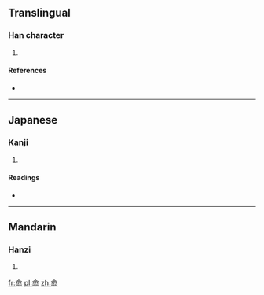 ==Translingual==

===Han character===
{{Han char|rn=46|rad=山|as=10|sn=13|four=8077<sub>9</sub>|canj=人一木山 (OMDU), X人一木山 (XOMDU)|ids=⿱[[余]][[屾]]}}

# {{defn|Han|sort=山10}}

====References====
* {{Han ref|kx=0316.390|dkj=08321|dj=0617.210|hdz=10791.020|uh=5D5E|ud=23902|bh=DD53|bd=56659}}

----

==Japanese==

===Kanji===
{{ja-kanji|grade=|rs=山10}}

# {{defn|lang=ja|sort=山10}}

====Readings====
* {{ja-readings|on=[[と]] (to), [[ず]] (zu)|kun=}}

----

==Mandarin==

===Hanzi===
{{cmn-hanzi|pin=[[jī]] ([[ji1]]), [[qī]] ([[qi1]]), [[tú]] ([[tu2]])|wg=chi<sup>1</sup>, ch'i<sup>1</sup>, t'u<sup>2</sup>}}

# {{defn|lang=cmn|sort=山10}}

[[fr:嵞]]
[[pl:嵞]]
[[zh:嵞]]